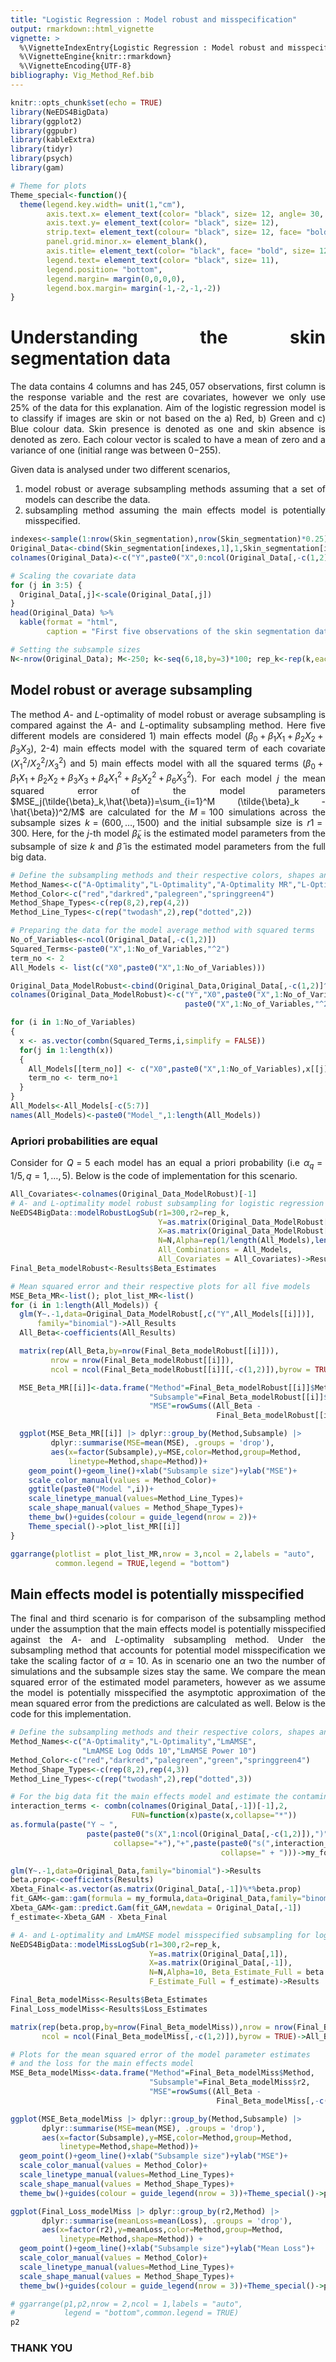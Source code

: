 ```yaml
---
title: "Logistic Regression : Model robust and misspecification"
output: rmarkdown::html_vignette
vignette: >
  %\VignetteIndexEntry{Logistic Regression : Model robust and misspecification}
  %\VignetteEngine{knitr::rmarkdown}
  %\VignetteEncoding{UTF-8}
bibliography: Vig_Method_Ref.bib
---
```


<style>
body {
text-align: justify}
</style>

```r
knitr::opts_chunk$set(echo = TRUE)
library(NeEDS4BigData)
library(ggplot2)
library(ggpubr)
library(kableExtra)
library(tidyr)
library(psych)
library(gam)

# Theme for plots
Theme_special<-function(){
  theme(legend.key.width= unit(1,"cm"),
        axis.text.x= element_text(color= "black", size= 12, angle= 30, hjust=0.75),
        axis.text.y= element_text(color= "black", size= 12), 
        strip.text= element_text(colour= "black", size= 12, face= "bold"),
        panel.grid.minor.x= element_blank(),
        axis.title= element_text(color= "black", face= "bold", size= 12),
        legend.text= element_text(color= "black", size= 11),
        legend.position= "bottom",
        legend.margin= margin(0,0,0,0),
        legend.box.margin= margin(-1,-2,-1,-2)) 
}
```

# Understanding the skin segmentation data

The data contains $4$ columns and has $245,057$ observations, first column is the response variable and the rest are covariates, however we only use $25\%$ of the data for this explanation.
Aim of the logistic regression model is to classify if images are skin or not based on the a) Red, b) Green and c) Blue colour data.
Skin presence is denoted as one and skin absence is denoted as zero.
Each colour vector is scaled to have a mean of zero and a variance of one (initial range was between 0−255).

Given data is analysed under two different scenarios,

1. model robust or average subsampling methods assuming that a set of models can describe the data.
2. subsampling method assuming the main effects model is potentially misspecified.

```r
indexes<-sample(1:nrow(Skin_segmentation),nrow(Skin_segmentation)*0.25)
Original_Data<-cbind(Skin_segmentation[indexes,1],1,Skin_segmentation[indexes,-1])
colnames(Original_Data)<-c("Y",paste0("X",0:ncol(Original_Data[,-c(1,2)])))

# Scaling the covariate data
for (j in 3:5) {
  Original_Data[,j]<-scale(Original_Data[,j])
}
head(Original_Data) %>% 
  kable(format = "html",
        caption = "First five observations of the skin segmentation data.")

# Setting the subsample sizes
N<-nrow(Original_Data); M<-250; k<-seq(6,18,by=3)*100; rep_k<-rep(k,each=M)
```

## Model robust or average subsampling

The method $A$- and $L$-optimality of model robust or average subsampling is compared against the $A$- and $L$-optimality subsampling method. 
Here five different models are considered 1) main effects model ($\beta_0+\beta_1X_1+\beta_2X_2+\beta_3X_3$), 2-4) main effects model with the squared term of each covariate ($X^2_1 / X^2_2 / X^2_3$) and 5) main effects model with all the squared terms ($\beta_0+\beta_1X_1+\beta_2X_2+\beta_3X_3+\beta_4X^2_1+\beta_5X^2_2+\beta_6X^2_3$). 
For each model $j$ the mean squared error of the model parameters $MSE_j(\tilde{\beta}_k,\hat{\beta})=\sum_{i=1}^M (\tilde{\beta}_k - \hat{\beta})^2/M$ are calculated for the $M=100$ simulations across the subsample sizes $k=(600,\ldots,1500)$ and the initial subsample size is $r1=300$. 
Here, for the $j$-th model $\tilde{\beta}_k$ is the estimated model parameters from the subsample of size $k$ and $\hat{\beta}$ is the estimated model parameters from the full big data.

```r
# Define the subsampling methods and their respective colors, shapes and line types
Method_Names<-c("A-Optimality","L-Optimality","A-Optimality MR","L-Optimality MR")
Method_Color<-c("red","darkred","palegreen","springgreen4")
Method_Shape_Types<-c(rep(8,2),rep(4,2))
Method_Line_Types<-c(rep("twodash",2),rep("dotted",2))

# Preparing the data for the model average method with squared terms
No_of_Variables<-ncol(Original_Data[,-c(1,2)])
Squared_Terms<-paste0("X",1:No_of_Variables,"^2")
term_no <- 2
All_Models <- list(c("X0",paste0("X",1:No_of_Variables)))

Original_Data_ModelRobust<-cbind(Original_Data,Original_Data[,-c(1,2)]^2)
colnames(Original_Data_ModelRobust)<-c("Y","X0",paste0("X",1:No_of_Variables),
                                       paste0("X",1:No_of_Variables,"^2"))

for (i in 1:No_of_Variables)
{
  x <- as.vector(combn(Squared_Terms,i,simplify = FALSE))
  for(j in 1:length(x))
  {
    All_Models[[term_no]] <- c("X0",paste0("X",1:No_of_Variables),x[[j]])
    term_no <- term_no+1
  }
}
All_Models<-All_Models[-c(5:7)]
names(All_Models)<-paste0("Model_",1:length(All_Models))
```

### Apriori probabilities are equal 

Consider for $Q=5$ each model has an equal a priori probability (i.e $\alpha_q=1/5,q=1,\ldots,5$). 
Below is the code of implementation for this scenario.

```r
All_Covariates<-colnames(Original_Data_ModelRobust)[-1]
# A- and L-optimality model robust subsampling for logistic regression
NeEDS4BigData::modelRobustLogSub(r1=300,r2=rep_k,
                                 Y=as.matrix(Original_Data_ModelRobust[,1]),
                                 X=as.matrix(Original_Data_ModelRobust[,-1]),
                                 N=N,Alpha=rep(1/length(All_Models),length(All_Models)),
                                 All_Combinations = All_Models,
                                 All_Covariates = All_Covariates)->Results
Final_Beta_modelRobust<-Results$Beta_Estimates

# Mean squared error and their respective plots for all five models
MSE_Beta_MR<-list(); plot_list_MR<-list()
for (i in 1:length(All_Models)) {
  glm(Y~.-1,data=Original_Data_ModelRobust[,c("Y",All_Models[[i]])],
      family="binomial")->All_Results
  All_Beta<-coefficients(All_Results)

  matrix(rep(All_Beta,by=nrow(Final_Beta_modelRobust[[i]])),
         nrow = nrow(Final_Beta_modelRobust[[i]]),
         ncol = ncol(Final_Beta_modelRobust[[i]][,-c(1,2)]),byrow = TRUE)->All_Beta

  MSE_Beta_MR[[i]]<-data.frame("Method"=Final_Beta_modelRobust[[i]]$Method,
                               "Subsample"=Final_Beta_modelRobust[[i]]$r2,
                               "MSE"=rowSums((All_Beta - 
                                              Final_Beta_modelRobust[[i]][,-c(1,2)])^2))

  ggplot(MSE_Beta_MR[[i]] |> dplyr::group_by(Method,Subsample) |> 
         dplyr::summarise(MSE=mean(MSE), .groups = 'drop'),
         aes(x=factor(Subsample),y=MSE,color=Method,group=Method,
             linetype=Method,shape=Method))+
    geom_point()+geom_line()+xlab("Subsample size")+ylab("MSE")+
    scale_color_manual(values = Method_Color)+
    ggtitle(paste0("Model ",i))+
    scale_linetype_manual(values=Method_Line_Types)+
    scale_shape_manual(values = Method_Shape_Types)+
    theme_bw()+guides(colour = guide_legend(nrow = 2))+
    Theme_special()->plot_list_MR[[i]]
}

ggarrange(plotlist = plot_list_MR,nrow = 3,ncol = 2,labels = "auto",
          common.legend = TRUE,legend = "bottom")
```

## Main effects model is potentially misspecified

The final and third scenario is for comparison of the subsampling method under the assumption that the main effects model is potentially misspecified against the $A$- and $L$-optimality subsampling method. 
Under the subsampling method that accounts for potential model misspecification we take the scaling factor of $\alpha=10$. 
As in scenario one an two the number of simulations and the subsample sizes stay the same. 
We compare the mean squared error of the estimated model parameters, however as we assume the model is potentially misspecified the asymptotic approximation of the mean squared error from the predictions are calculated as well.
Below is the code for this implementation.

```r
# Define the subsampling methods and their respective colors, shapes and line types
Method_Names<-c("A-Optimality","L-Optimality","LmAMSE",
                "LmAMSE Log Odds 10","LmAMSE Power 10")
Method_Color<-c("red","darkred","palegreen","green","springgreen4")
Method_Shape_Types<-c(rep(8,2),rep(4,3))
Method_Line_Types<-c(rep("twodash",2),rep("dotted",3))

# For the big data fit the main effects model and estimate the contamination
interaction_terms <- combn(colnames(Original_Data[,-1])[-1],2,
                           FUN=function(x)paste(x,collapse="*"))
as.formula(paste("Y ~ ",
                 paste(paste0("s(X",1:ncol(Original_Data[,-c(1,2)]),")"),
                       collapse="+"),"+",paste(paste0("s(",interaction_terms,")"),
                                               collapse=" + ")))->my_formula

glm(Y~.-1,data=Original_Data,family="binomial")->Results
beta.prop<-coefficients(Results)
Xbeta_Final<-as.vector(as.matrix(Original_Data[,-1])%*%beta.prop)
fit_GAM<-gam::gam(formula = my_formula,data=Original_Data,family="binomial")
Xbeta_GAM<-gam::predict.Gam(fit_GAM,newdata = Original_Data[,-1])
f_estimate<-Xbeta_GAM - Xbeta_Final

# A- and L-optimality and LmAMSE model misspecified subsampling for logistic regression 
NeEDS4BigData::modelMissLogSub(r1=300,r2=rep_k,
                               Y=as.matrix(Original_Data[,1]),
                               X=as.matrix(Original_Data[,-1]),
                               N=N,Alpha=10, Beta_Estimate_Full = beta.prop,
                               F_Estimate_Full = f_estimate)->Results

Final_Beta_modelMiss<-Results$Beta_Estimates
Final_Loss_modelMiss<-Results$Loss_Estimates

matrix(rep(beta.prop,by=nrow(Final_Beta_modelMiss)),nrow = nrow(Final_Beta_modelMiss),
       ncol = ncol(Final_Beta_modelMiss[,-c(1,2)]),byrow = TRUE)->All_Beta

# Plots for the mean squared error of the model parameter estimates 
# and the loss for the main effects model 
MSE_Beta_modelMiss<-data.frame("Method"=Final_Beta_modelMiss$Method,
                               "Subsample"=Final_Beta_modelMiss$r2,
                               "MSE"=rowSums((All_Beta - 
                                              Final_Beta_modelMiss[,-c(1,2)])^2)) 

ggplot(MSE_Beta_modelMiss |> dplyr::group_by(Method,Subsample) |> 
       dplyr::summarise(MSE=mean(MSE), .groups = 'drop'),
       aes(x=factor(Subsample),y=MSE,color=Method,group=Method,
           linetype=Method,shape=Method))+
  geom_point()+geom_line()+xlab("Subsample size")+ylab("MSE")+
  scale_color_manual(values = Method_Color)+
  scale_linetype_manual(values=Method_Line_Types)+
  scale_shape_manual(values = Method_Shape_Types)+
  theme_bw()+guides(colour = guide_legend(nrow = 3))+Theme_special()->p1

ggplot(Final_Loss_modelMiss |> dplyr::group_by(r2,Method) |> 
       dplyr::summarise(meanLoss=mean(Loss), .groups = 'drop'),
       aes(x=factor(r2),y=meanLoss,color=Method,group=Method,
           linetype=Method,shape=Method)) +
  geom_point()+geom_line()+xlab("Subsample size")+ylab("Mean Loss")+
  scale_color_manual(values = Method_Color)+
  scale_linetype_manual(values=Method_Line_Types)+
  scale_shape_manual(values = Method_Shape_Types)+
  theme_bw()+guides(colour = guide_legend(nrow = 3))+Theme_special()->p2

# ggarrange(p1,p2,nrow = 2,ncol = 1,labels = "auto",
#           legend = "bottom",common.legend = TRUE)
p2
```

### THANK YOU

